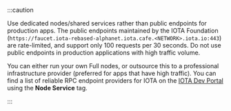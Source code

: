 :::caution

Use dedicated nodes/shared services rather than public endpoints for production apps. The public endpoints maintained by the IOTA Foundation (`https://faucet.iota-rebased-alphanet.iota.cafe.<NETWORK>.iota.io:443`) are rate-limited, and support only 100 requests per 30 seconds. Do not use public endpoints in production applications with high traffic volume.

You can either run your own Full nodes, or outsource this to a professional infrastructure provider (preferred for apps that have high traffic). You can find a list of reliable RPC endpoint providers for IOTA on the [IOTA Dev Portal](https://iota.io/developers#dev-tools) using the **Node Service** tag.

:::
